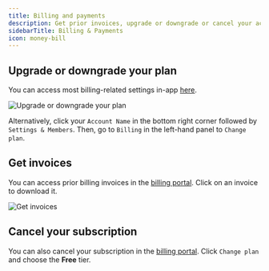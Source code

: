 ```yaml
---
title: Billing and payments
description: Get prior invoices, upgrade or downgrade or cancel your account.
sidebarTitle: Billing & Payments
icon: money-bill
---
```


## Upgrade or downgrade your plan

You can access most billing-related settings in-app [here](https://app.fillout.com/home/settings/billing).

<Frame>
  <img src="/images/account/image-3.png" alt="Upgrade or downgrade your plan" />
</Frame>

Alternatively, click your `Account Name` in the bottom right corner followed by `Settings & Members`. Then, go to `Billing` in the left-hand panel to `Change plan`.

## Get invoices

You can access prior billing invoices in the [billing portal](https://app.fillout.com/home/settings/billing). Click on an invoice to download it.

<Frame>
  <img src="/images/account/image-4.png" alt="Get invoices" />
</Frame>

## Cancel your subscription

You can also cancel your subscription in the [billing portal](https://app.fillout.com/home/settings/billing). Click `Change plan` and choose the **Free** tier.
